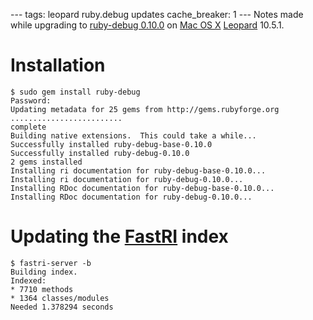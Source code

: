 ---
tags: leopard ruby.debug updates
cache_breaker: 1
---
Notes made while upgrading to [[ruby-debug 0.10.0]] on [[Mac OS X]] [[Leopard]] 10.5.1.

= Installation =

<pre>$ sudo gem install ruby-debug
Password:
Updating metadata for 25 gems from http://gems.rubyforge.org
.........................
complete
Building native extensions.  This could take a while...
Successfully installed ruby-debug-base-0.10.0
Successfully installed ruby-debug-0.10.0
2 gems installed
Installing ri documentation for ruby-debug-base-0.10.0...
Installing ri documentation for ruby-debug-0.10.0...
Installing RDoc documentation for ruby-debug-base-0.10.0...
Installing RDoc documentation for ruby-debug-0.10.0...</pre>

= Updating the [[FastRI]] index =

<pre>$ fastri-server -b
Building index.
Indexed:
* 7710 methods
* 1364 classes/modules
Needed 1.378294 seconds</pre>
